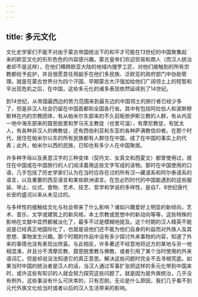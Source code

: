 ```yaml
---
---
---
```

title: 多元文化
---



文化史学家们不能不对由于蒙古帝国统治下的和平才可能在13世纪的中国聚集起来的欧亚文化的形形色色的内容感兴趣。蒙古皇帝们欢迎贸易和商人（而汉人统治者却不是这样），在他们横跨欧亚大陆的地域内搜罗工匠，对他们接触到的所有宗教都给予庇护，并且很愿意任用副手在他们多民族、泛欧亚的政府部门中协助管理。就是在蒙古世界分为四个汗国、早期蒙古大汗强加给他们广阔领土上的短暂和平出现危机之后，在中国，这些多元化的诸多表现依然延续到了14世纪。

到14世纪，从帝国最西边的势力范围来到最东边的中国领土的旅行者已经少多了，但是非汉人社会仍留在中国首都和全国各行省。其中有包括阿拉伯人和波斯穆斯林在内的宗教团体，有从帕米尔东部来的不久前昄依伊斯兰教的人群，有从内亚一地中海东部来的聂思脱里和罗马天主教徒（也里可温），有摩尼教徒，有犹太人，有各种非汉人的佛教徒，还有西伯利亚和东亚的各种萨满教信仰者。在那个时代，居住在帕米尔以东的所有民族都有人群住在中国，成了在中国的事实上的代表；此外，帕米尔以西的民族，已知也有多少人在中国聚居。

许多种字母以及表意汉字的三种变体（契丹文、女真文和西夏文）都曾使用过，居住在中国或在中国旅行的人们阅渎着用这些文字写成的读物。那时在中国使用的口语，几乎包括了历史学家们认为在当时应存在过的所有汉—藏语系和阿尔泰语系的语言，以及重要的西亚语言和某些欧洲语言。在忽必烈时代的中国能遇到的这些服装、举止、仪式、食物、艺术、技艺、哲学和学说的多样性，是自7、8世纪唐代长安的盛况以来从未见过的。

与多样性的接触给文化与社会带来了什么影响？诸如兴趣爱好上明显的新倾向，艺术、音乐、文学或建筑上的新风格，本土宗教或思想中的新动向等等，这些特殊的影响在文献中显然都被淡化了，最多不过是模糊地提及。这个时期的汉人精英不能说是已经真正地国际化了，也就是说他们还不能为他们自身的利益而对外族人及其思想、事物发生兴趣。那个时期的作品中没有多少探讨外来事物的内容，知道了外来的事情也没有表现出欣喜。与此相反，许多著述不经意地将远方的某地与另一地相混淆，并且分不清摩尼教、聂思脱里教与佛教，或者引用了某个当时使用的外来语词汇，但是却说没法知道它的真正意思。解决这些问题时完全不去寻根究底。如果当时中国的统治者是汉人的话，当汉人通过军事扩张把这样的多元化带到中国来时，或许这些有知识的人就会努力探究这些问题了。就是因为是外族统治，几乎没有例外，这些事没有什么可庆幸的，只有忍耐。无论是什么原因，我们几乎看不到元代外族文化给当时或者以后的汉人生活带来的影响。